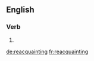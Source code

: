 ==English==

===Verb===
{{head|en|present participle}}

# {{present participle of|reacquaint|lang=en|nocat=1}}

[[de:reacquainting]]
[[fr:reacquainting]]